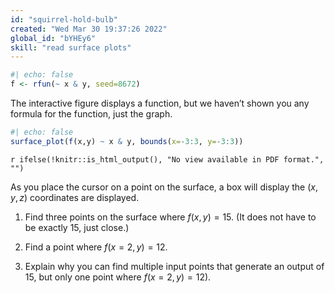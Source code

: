 ```yaml
---
id: "squirrel-hold-bulb"
created: "Wed Mar 30 19:37:26 2022"
global_id: "bYHEy6"
skill: "read surface plots"
---
```


```r
#| echo: false
f <- rfun(~ x & y, seed=8672)
```

The interactive figure displays a function, but we haven't shown you any formula for the function, just the graph.

```r
#| echo: false
surface_plot(f(x,y) ~ x & y, bounds(x=-3:3, y=-3:3))
```

`r ifelse(!knitr::is_html_output(), "No view available in PDF format.", "")`

As you place the cursor on a point on the surface, a box will display the $(x,y,z)$ coordinates are displayed.

1. Find three points on the surface where $f(x, y)=15$. (It does not have to be exactly 15, just close.)

2. Find a point where $f(x=2, y) = 12$. 

3. Explain why you can find multiple input points that generate an output of 15, but only one point where $f(x=2, y)=12)$.


